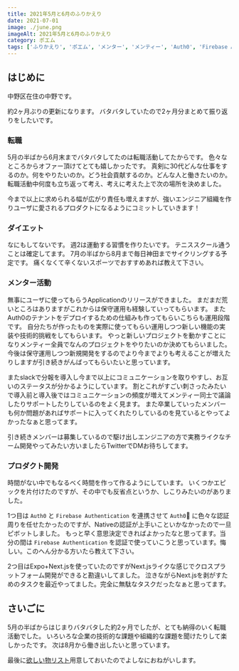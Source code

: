 ```yaml
---
title: 2021年5月と6月のふりかえり
date: 2021-07-01
image: ./june.png
imageAlt: 2021年5月と6月のふりかえり
category: ポエム
tags: ['ふりかえり', 'ポエム', 'メンター', 'メンティー', 'Auth0', 'Firebase Authentication', '転職']
---
```


## はじめに
中野区在住の中野です。

約2ヶ月ぶりの更新になります。
バタバタしていたので2ヶ月分まとめて振り返りをしたいです。

### 転職
5月の半ばから6月末までバタバタしてたのは転職活動してたからです。
色々なところからオファー頂けてとても嬉しかったです。
真剣に30代どんな仕事をするのか。何をやりたいのか。どう社会貢献するのか。どんな人と働きたいのか。
転職活動中何度も立ち返って考え、考えに考えた上で次の場所を決めました。

今まで以上に求められる幅が広がり責任も増えますが、強いエンジニア組織を作りユーザに愛されるプロダクトになるようにコミットしていきます！

### ダイエット
なにもしてないです。
週2は運動する習慣を作りたいです。
テニススクール通うことは確定してます。
7月の半ばから8月まで毎日神田までサイクリングする予定です。
痛くなくて辛くないスポーツでおすすめあれば教えて下さい。

### メンター活動
無事にユーザに使ってもらうApplicationのリリースができました。
まだまだ荒いところはありますがこれからは保守運用も経験していってもらいます。
またAuth0のテナントをデプロイするための仕組みも作ってもらいこちらも運用段階です。
自分たちが作ったものを実際に使ってもらい運用しつつ新しい機能の実装や技術的挑戦をしてもらいます。
やっと新しいプロジェクトを動かすことになりメンティー全員でなんのプロジェクトをやりたいのか決めてもらいました。
今後は保守運用しつつ新規開発をするのでより今までよりも考えることが増えたりしますが引き続きがんばってもらいたいと思っています。

またslackで分報を導入し今まで以上にコミュニケーションを取りやすし、お互いのステータスが分かるようにしています。
割とこれがすごい刺さったみたいで導入前と導入後ではコミュニケーションの頻度が増えてメンティー同士で議論したりサポートしたりしているのをよく見ます。
また卒業していったメンバーも何か問題があればサポートに入ってくれたりしているのを見ているとやってよかったなぁと思ってます。

引き続きメンバーは募集しているので駆け出しエンジニアの方で実務ライクなチーム開発やってみたい方いましたらTwitterでDMお待ちしてます。

### プロダクト開発
時間がない中でもなるべく時間を作って作るようにしています。
いくつかエピックを片付けたのですが、その中でも反省点というか、しこりみたいのがありました。

1つ目は `Auth0` と `Firebase Authentication` を連携させて `Auth0` に色々な認証周りを任せたかったのですが、Nativeの認証が上手いこといかなかったので一旦ピボットしました。
もっと早く意思決定できればよかったなと思ってます。当分の間は `Firebase Authentication` を認証で使っていこうと思っています。悔しい。このへん分かる方いたら教えて下さい。

2つ目はExpo+Next.jsを使っていたのですがNext.jsライクな感じでクロスプラットフォーム開発ができると勘違いしてました。
泣きながらNext.jsを剥がすためのタスクを最近やってました。完全に無駄なタスクだったなぁと思ってます。

## さいごに
5月の半ばからはじまりバタバタした約2ヶ月でしたが、とても納得のいく転職活動でした。
いろいろな企業の技術的な課題や組織的な課題を聞けたりして楽しかったです。
次は8月から働き出したいと思っています。

最後に[欲しい物リスト](https://www.amazon.jp/hz/wishlist/ls/9W9YUBT6JG5O?ref_=wl_share)用意しておいたのでよしなにおねがいします。